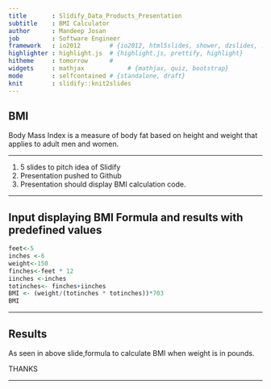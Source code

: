 ```yaml
---
title       : Slidify_Data_Products_Presentation
subtitle    : BMI Calculator
author      : Mandeep Josan
job         : Software Engineer
framework   : io2012        # {io2012, html5slides, shower, dzslides, ...}
highlighter : highlight.js  # {highlight.js, prettify, highlight}
hitheme     : tomorrow      # 
widgets     : mathjax            # {mathjax, quiz, bootstrap}
mode        : selfcontained # {standalone, draft}
knit        : slidify::knit2slides
---
```


## BMI 


Body Mass Index is a measure of body fat based on height and weight that applies to adult men and women.

--- 

1. 5 slides to pitch idea of Slidify
2. Presentation pushed to Github
3. Presentation should display BMI        calculation code.

---

##  Input displaying BMI Formula and results with predefined values 

```r
feet<-5
inches <-6
weight<-150
finches<-feet * 12
iinches <-inches
totinches<- finches+iinches
BMI <- (weight/(totinches * totinches))*703
BMI

```

---

## Results

As seen in above slide,formula to calculate BMI when weight is in pounds.

THANKS

---
